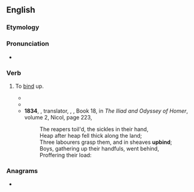 ==English==

===Etymology===
{{prefix|en|up|bind}}

===Pronunciation===
* {{IPA|en|/ʌpˈbaɪnd/}}

===Verb===
{{en-verb|upbinds|upbinding|upbound}}

# {{lb|en|transitive|obsolete|poetic}} To [[bind]] up.
#* {{quote-book|en|year=1590|author={{w|Edmund Spenser}}|title={{w|The Faerie Queene}}|url=http://books.google.com/books?id=djIJAAAAQAAJ&pg=RA1-PA149|page=149|section=Canto XLI|year_published=1758
|passage=All these the daughters of old Nereus were,<br>Which have the sea in charge to them assign'd,<br>To rule his tides, and surges to uprear,<br>To bring forth storms, or fast them to '''upbind''',<br>And sailors save from wrecks of wrathful wind.}}
#* {{quote-book|en|year=1600|author={{w|Edward Fairfax}}|title=[http://www.gutenberg.org/dirs/etext96/jrdel10.txt Torquato Tasso Godfrey of Bulloigne, or Jerusalem Delivered]|section=Book X Stanza V
|passage=But when the night cast up her shade aloft,<br>And all earth's colors strange in sable dy'd,<br>He light, and as he could his wounds '''upbound''',<br>And shook ripe dates down from a palm he found.}}
#* '''1834''', {{w|William Sotheby}}, translator, {{w|Homer}}, ''{{w|Iliad}}'', Book 18, in ''The Iliad and Odyssey of Homer'', volume 2, Nicol, page 223,
#*: The reapers toil'd, the sickles in their hand,<br>Heap after heap fell thick along the land;<br>Three labourers grasp them, and in sheaves '''upbind''';<br>Boys, gathering up their handfuls, went behind,<br>Proffering their load:

===Anagrams===
* {{anagrams|en|a=bdinpu|bind up|bindup}}